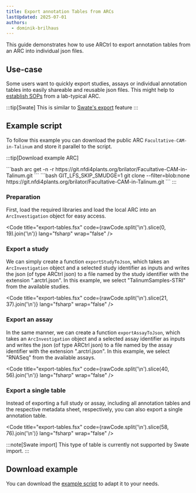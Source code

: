 ```yaml
---
title: Export annotation Tables from ARCs
lastUpdated: 2025-07-01
authors:
  - dominik-brilhaus
---
```




This guide demonstrates how to use ARCtrl to export annotation tables from an ARC into individual json files.

## Use-case

Some users want to quickly export studies, assays or individual annotation tables into easily shareable and reusable json files. 
This might help to [establish SOPs](/nfdi4plants.knowledgebase/arctrl/use-cases/create-arc-template/) from a lab-typical ARC.

:::tip[Swate]
This is similar to [Swate's export](/nfdi4plants.knowledgebase/swate/json/#export) feature
:::


## Example script

To follow this example you can download the public ARC `Facultative-CAM-in-Talinum` and store it parallel to the script.

:::tip[Download example ARC]

  <Tabs>
    <TabItem label="via ARC Commander">
    ```bash
    arc get -n -r https://git.nfdi4plants.org/brilator/Facultative-CAM-in-Talinum.git
    ```
    </TabItem>
    <TabItem label="via git">
    ```bash
    GIT_LFS_SKIP_SMUDGE=1 git clone --filter=blob:none https://git.nfdi4plants.org/brilator/Facultative-CAM-in-Talinum.git
    ```
    </TabItem>
  </Tabs>
:::


### Preparation

First, load the required libraries and load the local ARC into an `ArcInvestigation` object for easy access.

<Code
  title="export-tables.fsx"
  code={rawCode.split('\n').slice(0, 19).join('\n')}
  lang="fsharp"
  wrap="false"
/>

### Export a study

We can simply create a function `exportStudyToJson`, which takes an `ArcInvestigation` object and a selected study identifier as inputs and writes the json (of type ARCtrl json) to a file named by the study identifier with the extension ".arctrl.json".
In this example, we select "TalinumSamples-STRI" from the available studies. 

<Code
  title="export-tables.fsx"
  code={rawCode.split('\n').slice(21, 37).join('\n')}
  lang="fsharp"
  wrap="false"
/>

### Export an assay

In the same manner, we can create a function `exportAssayToJson`, which takes an `ArcInvestigation` object and a selected assay identifier as inputs and writes the json (of type ARCtrl json) to a file named by the assay identifier with the extension ".arctrl.json".
In this example, we select "RNASeq" from the available assays. 


<Code
  title="export-tables.fsx"
  code={rawCode.split('\n').slice(40, 56).join('\n')}
  lang="fsharp"
  wrap="false"
/>


### Export a single table

Instead of exporting a full study or assay, including all annotation tables and the respective metadata sheet, respectively, you can also export a single annotation table.

<Code
  title="export-tables.fsx"
  code={rawCode.split('\n').slice(58, 76).join('\n')}
  lang="fsharp"
  wrap="false"
/>

:::note[Swate import]
This type of table is currently not supported by Swate import.
:::

## Download example

You can download the <a href="/nfdi4plants.knowledgebase/arctrl/use-cases/export-tables.zip">example script</a> to adapt it to your needs.
